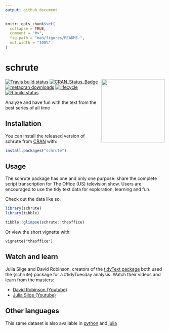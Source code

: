 ```yaml
---
output: github_document
---
```


<!-- README.md is generated from README.Rmd. Please edit that file -->

```r
knitr::opts_chunk$set(
  collapse = TRUE,
  comment = "#>",
  fig.path = "man/figures/README-",
  out.width = "100%"
)
```

# schrute
<img src='https://raw.githubusercontent.com/bradlindblad/schrute/master/man/figures/logo.png' align="right" height="200" />

<!-- badges: start -->
[![Travis build status](https://travis-ci.org/bradlindblad/schrute.svg?branch=master)](https://travis-ci.org/bradlindblad/schrute)
[![CRAN_Status_Badge](https://www.r-pkg.org/badges/version/schrute)](https://cran.r-project.org/package=schrute)
[![metacran downloads](https://cranlogs.r-pkg.org/badges/grand-total/schrute)](https://cran.r-project.org/package=schrute)
[![lifecycle](https://img.shields.io/badge/lifecycle-stable-brightgreen.svg)](https://www.tidyverse.org/lifecycle/#stable)
[![R build status](https://github.com/bradlindblad/schrute/workflows/R-CMD-check/badge.svg)](https://github.com/bradlindblad/schrute/actions)
<!-- badges: end -->

Analyze and have fun with the text from the best series of all time

## Installation

You can install the released version of schrute from [CRAN](https://CRAN.R-project.org) with:

``` r
install.packages("schrute")
```

## Usage

The schrute package has one and only one purpose: share the complete script transcription for The Office (US) television show. Users are encouraged to use the tidy text data for exploration, learning and fun.

Check out the data like so:
```r
library(schrute)
library(tibble)

tibble::glimpse(schrute::theoffice)
```

Or view the short vignette with:
```
vignette("theoffice")
```
## Watch and learn

Julia Silge and David Robinson, creators of the [tidyText package](https://www.tidytextmining.com/) both used the {schrute} package for a #tidyTuesday analysis. Watch their videos and learn from the masters:

* [David Robinson (Youtube)](https://www.youtube.com/watch?v=_IvAubTDQME&t=1092s)
* [Julia Silge (Youtube)](https://www.youtube.com/watch?v=R32AsuKICAY)

## Other languages
This same dataset is also available in [python](https://github.com/bradlindblad/schrutepy) and [julia](https://github.com/bradlindblad/Schrute.jl)
